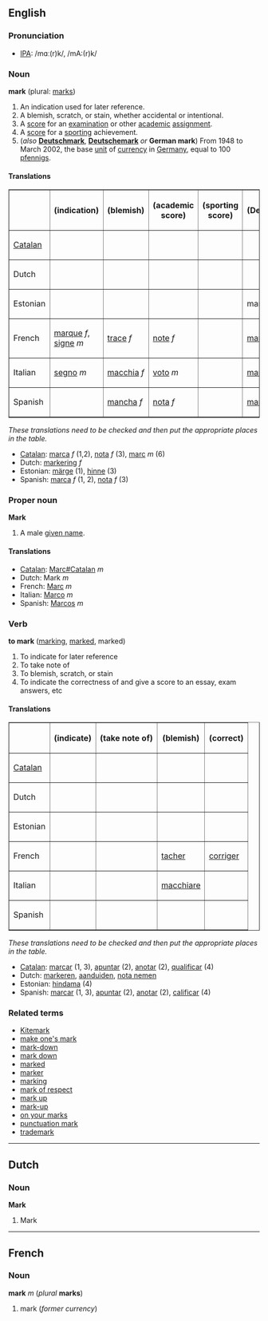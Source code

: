 ==English==
===Pronunciation===
*[[w:IPA|IPA]]: /mɑː(r)k/, /mA:(r)k/

===Noun===
'''mark''' (plural: [[marks]])

# An indication used for later reference.
# A blemish, scratch, or stain, whether accidental or intentional.
# A [[score]] for an [[examination]] or other [[academic]] [[assignment]].
# A [[score]] for a [[sporting]] achievement.
# (''also'' '''[[Deutschmark]]''', '''[[Deutschemark]]''' ''or'' '''German mark''') From 1948 to March 2002, the base [[unit]] of [[currency]] in [[Germany]], equal to 100 [[pfennig]]s.

====Translations====

<table border="1" align="center" cellpadding="5">
<tr><th>        <th> (indication) <th> (blemish) <th> (academic score) <th> (sporting score) <th> (Deutschmark) </tr>
<tr><td>[[Catalan]] <td>  <td>  <td>  <td>  <td>  </tr>
<tr><td>Dutch       <td>  <td>  <td>  <td>  <td>  </tr>
<tr><td>Estonian    <td>  <td>  <td>  <td>  <td> mark </tr>
<tr><td>French      <td> [[marque#French|marque]] ''f'',<br>[[signe]] ''m'' <td> [[trace#French|trace]] ''f'' <td> [[note#French|note]] ''f'' <td>  <td> [[mark#French|mark]] ''m'' </tr>
<tr><td>Italian     <td> [[segno]] ''m'' <td> [[macchia]] ''f'' <td> [[voto]] ''m'' <td>  <td> [[marco#Italian|marco]] ''m'' </tr>
<tr><td>Spanish     <td>  <td> [[mancha]] ''f'' <td> [[nota#Spanish|nota]] ''f'' <td>  <td> [[marco#Spanish|marco]] ''m'' </tr>
</table>

''These translations need to be checked and then put the appropriate places in the table.''
*[[Catalan]]: [[marca]] ''f'' (1,2), [[nota]] ''f'' (3), [[marc]] ''m'' (6)
*Dutch: [[markering]] ''f''
*Estonian: [[märge]] (1), [[hinne]] (3)
*Spanish: [[marca]] ''f'' (1, 2), [[nota]] ''f'' (3)

===Proper noun===
'''Mark'''

#A male [[given name]].

====Translations====
*[[Catalan]]: [[Marc#Catalan]] ''m''
*Dutch: Mark ''m''
*French: [[Marc#French|Marc]] ''m''
*Italian: [[Marco]] ''m''
*Spanish: [[Marcos]] ''m''

===Verb===
'''to mark''' ([[marking]], [[marked]], marked)

# To indicate for later reference
# To take note of
# To blemish, scratch, or stain
# To indicate the correctness of and give a score to an essay, exam answers, etc

====Translations====

<table border="1" align="center" cellpadding="5">
<tr><th>            <th> (indicate) <th> (take note of) <th> (blemish) <th> (correct) </tr>
<tr><td>[[Catalan]] <td>  <td>  <td>  <td>  </tr>
<tr><td>Dutch       <td>  <td>  <td>  <td>  </tr>
<tr><td>Estonian    <td>  <td>  <td>  <td>  </tr>
<tr><td>French      <td>  <td>  <td> [[tacher]] <td> [[corriger]] </tr>
<tr><td>Italian     <td>  <td>  <td> [[macchiare]] <td>  </tr>
<tr><td>Spanish     <td>  <td>  <td>  <td>  </tr>
</table>

''These translations need to be checked and then put the appropriate places in the table.''
*[[Catalan]]: [[marcar]] (1, 3), [[apuntar]] (2), [[anotar]] (2), [[qualificar]] (4)
*Dutch: [[markeren]], [[aanduiden]], [[nota nemen]]
*Estonian: [[hindama]] (4) 
*Spanish: [[marcar]] (1, 3), [[apuntar]] (2), [[anotar]] (2), [[calificar]] (4)

===Related terms===
*[[Kitemark]]
*[[make one's mark]]
*[[mark-down]]
*[[mark down]]
*[[marked]]
*[[marker]]
*[[marking]]
*[[mark of respect]]
*[[mark up]]
*[[mark-up]]
*[[on your marks]]
*[[punctuation mark]]
*[[trademark]]

----
==Dutch==
===Noun===

'''Mark'''

#Mark

----
==French==
===Noun===
'''mark''' ''m'' (''plural'' '''marks''')

#mark (''former currency'')